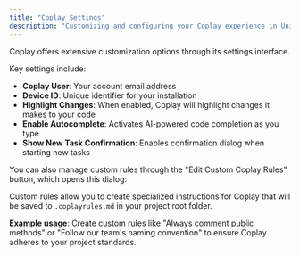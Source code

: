```yaml
---
title: "Coplay Settings"
description: "Customizing and configuring your Coplay experience in Unity"
---
```


Coplay offers extensive customization options through its settings interface.

Key settings include:

- **Coplay User**: Your account email address
- **Device ID**: Unique identifier for your installation
- **Highlight Changes**: When enabled, Coplay will highlight changes it makes to your code
- **Enable Autocomplete**: Activates AI-powered code completion as you type
- **Show New Task Confirmation**: Enables confirmation dialog when starting new tasks

You can also manage custom rules through the "Edit Custom Coplay Rules" button, which opens this dialog:

Custom rules allow you to create specialized instructions for Coplay that will be saved to `.coplayrules.md` in your project root folder.

**Example usage**: Create custom rules like "Always comment public methods" or "Follow our team's naming convention" to ensure Coplay adheres to your project standards.
